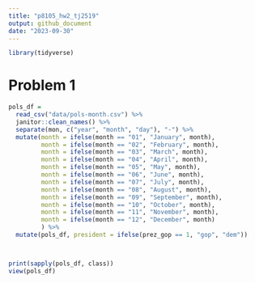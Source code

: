 ```yaml
---
title: "p8105_hw2_tj2519"
output: github_document
date: "2023-09-30"
---
```

```r
library(tidyverse)
```


# Problem 1
```r
pols_df = 
  read_csv("data/pols-month.csv") %>% 
  janitor::clean_names() %>% 
  separate(mon, c("year", "month", "day"), "-") %>% 
  mutate(month = ifelse(month == "01", "January", month),
         month = ifelse(month == "02", "February", month),
         month = ifelse(month == "03", "March", month),
         month = ifelse(month == "04", "April", month),
         month = ifelse(month == "05", "May", month),
         month = ifelse(month == "06", "June", month),
         month = ifelse(month == "07", "July", month),
         month = ifelse(month == "08", "August", month),
         month = ifelse(month == "09", "September", month),
         month = ifelse(month == "10", "October", month),
         month = ifelse(month == "11", "November", month),
         month = ifelse(month == "12", "December", month)
         ) %>% 
  mutate(pols_df, president = ifelse(prez_gop == 1, "gop", "dem"))



print(sapply(pols_df, class))                                    
view(pols_df)
```

